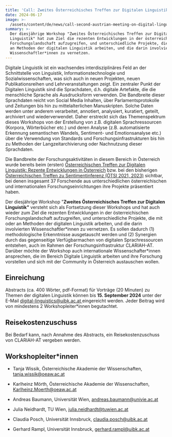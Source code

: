 ```yaml
---
title: 'Call: Zweites Österreichisches Treffen zur Digitalen Linguistik'
date: 2024-06-17
image: >-
  /assets/content/de/news/call-second-austrian-meeting-on-digital-linguistics/image.png
summary: >-
  Der diesjährige Workshop "Zweites Österreichisches Treffen zur Digitalen
  Linguistik" hat zum Ziel die rezenten Entwicklungen in der österreichischen
  Forschungslandschaft aufzugreifen, und unterschiedliche Projekte, die mit oder
  an Methoden der digitalen Linguistik arbeiten, und die darin involvierten
  Wissenschaftler*innen zu vernetzen.
---
```

Digitale Linguistik ist ein wachsendes interdisziplinäres Feld an der Schnittstelle von Linguistik, Informationstechnologie und Sozialwissenschaften, was sich auch in neuen Projekten, neuen Publikationsreihen und Lehrveranstaltungen zeigt. Ein zentraler Punkt der Digitalen Linguistik sind die Sprachdaten, d.h. digitale Artefakte, die die menschliche Sprache als Ausdrucksform verwenden. Die Bandbreite dieser Sprachdaten reicht von Social Media Inhalten, über Parlamentsprotokolle und Zeitungen bis hin zu mittelalterlichen Manuskripten. Solche Daten werden unter anderem verarbeitet, annotiert, analysiert, kuratiert, geteilt, archiviert und wiederverwendet. Daher erstreckt sich das Themenspektrum dieses Workshops von der Erstellung von z.B. digitalen Sprachressourcen (Korpora, Wörterbücher etc.) und deren Analyse (z.B. automatisierte Erkennung semantischen Wandels, Sentiment- und Emotionsanalyse etc.) über die Verwendung von Standards und Forschungsinfrastrukturen bis hin zu Methoden der Langzeitarchivierung oder Nachnutzung dieser Sprachdaten.

Die Bandbreite der Forschungsaktivitäten in diesem Bereich in Österreich wurde bereits beim (ersten) [Österreichischen Treffen zur Digitalen Linguistik: Rezente Entwicklungen in Österreich](https://clariah.at/de/events/digital-linguistics-recent-developments-in-austria-olt-2023/) bzw. bei den bisherigen [Österreichischen Treffen zu Sentimentinferenz (ÖTSI 2021, 2023)](https://evsl.univie.ac.at/digital-philology/oesterreichisches-treffen-zu-sentimentinferenz-oetsi/) sichtbar, bei denen insgesamt 37 Forschende aus unterschiedlichen österreichischen und internationalen Forschungseinrichtungen ihre Projekte präsentiert haben.

Der diesjährige Workshop "**Zweites Österreichisches Treffen zur Digitalen Linguistik"** versteht sich als Fortsetzung dieser Workshops und hat auch wieder zum Ziel die rezenten Entwicklungen in der österreichischen Forschungslandschaft aufzugreifen, und unterschiedliche Projekte, die mit oder an Methoden der digitalen Linguistik arbeiten, und die darin involvierten Wissenschaftler\*innen zu vernetzen. Es sollen dadurch (1) methodologische Erkenntnisse ausgetauscht werden und (2) Synergien durch das gegenseitige Verfügbarmachen von digitalen Sprachressourcen entstehen, auch im Rahmen der Forschungsinfrastruktur CLARIAH-AT. Darüber möchte der Workshop auch internationale Wissenschafter\*innen ansprechen, die im Bereich Digitale Linguistik arbeiten und ihre Forschung vorstellen und sich mit der Community in Österreich austauschen wollen.

## Einreichung

Abstracts (ca. 400 Wörter, pdf-Format) für Vorträge (20 Minuten) zu Themen der digitalen Linguistik können bis **15. September 2024** unter der E-Mail [digital-linguistics@uibk.ac.at ](http://digital-linguistics@uibk.ac.at)eingereicht werden. Jeder Beitrag wird von mindestens 2 Workshopleiter\*innen begutachtet.

## Reisekostenzuschuss

Bei Bedarf kann, nach Annahme des Abstracts, ein Reisekostenzuschuss von CLARIAH-AT vergeben werden.

## Workshopleiter\*innen

* Tanja Wissik, Österreichische Akademie der Wissenschaften, [tanja.wissik@oeaw.ac.at](mailto:tanja.wissik@oeaw.ac.at)

* Karlheinz Mörth, Österreichische Akademie der Wissenschaften, [Karlheinz.Moerth@oeaw.ac.at](mailto:Karlheinz.Moerth@oeaw.ac.at)

* Andreas Baumann, Universität Wien, [andreas.baumann@univie.ac.at](mailto:andreas.baumann@univie.ac.at)

* Julia Neidhardt, TU Wien, [julia.neidhardt@tuwien.ac.at](mailto:julia.neidhardt@tuwien.ac.at) 

* Claudia Posch, Universität Innsbruck, [claudia.posch@uibk.ac.at](mailto:claudia.posch@uibk.ac.at)

* Gerhard Rampl, Universität Innsbruck, [gerhard.rampl@uibk.ac.at](mailto:gerhard.rampl@uibk.ac.at)
